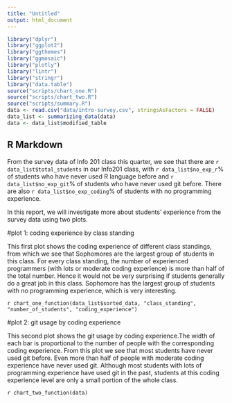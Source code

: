 ---
title: "Untitled"
output: html_document
---

```{r setup, include=FALSE}
library("dplyr")
library("ggplot2")
library("ggthemes")
library("ggmosaic")
library("plotly")
library("lintr")
library("stringr")
library("data.table")
source("scripts/chart_one.R")
source("scripts/chart_two.R")
source("scripts/summary.R")
data <- read.csv("data/intro-survey.csv", stringsAsFactors = FALSE)
data_list <- summarizing_data(data)
data <- data_list$modified_table
```

## R Markdown

From the survey data of Info 201 class this quarter, we see that there are `r data_list$total_students` 
in our Info201 class, with `r data_list$no_exp_r`% of students who
have never used R language before and `r data_list$no_exp_git`% of students who have never used git before.
There are also `r data_list$no_exp_coding`% of students with no programming experience.

In this report, we will investigate more about students' experience from the survey data using two plots.


#plot 1: coding experience by class standing

This first plot shows the coding experience of different class standings, from which we see
that Sophomores are the largest group of students in this class. For every class standing, 
the number of experienced programmers (with lots or moderate coding experience) is more
than half of the total number. Hence it would not be very surprising if students generally
do a great job in this class. Sophomore has the largest group of students with no programming
experience, which is very interesting.

`r chart_one_function(data_list$sorted_data, "class_standing", "number_of_students", "coding_experience")`

#plot 2: git usage by coding experience

This second plot shows the git usage by coding experience.The width of each bar is proportional
to the number of people with the corresponding coding experience. From this plot we see that most 
students have never used git before. Even more than half of people with moderate coding experience
have never used git. Although most students with lots of programming experience have used git in
the past, students at this coding experience level are only a small portion of the whole class.

`r chart_two_function(data)`
